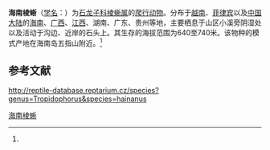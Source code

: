 {{Speciesbox
| name = 海南棱蜥
| status = 
| status_system = 
| image = 
| genus = Tropidophorus
| species = hainanus
| authority = (Smith, 1923)<ref name='id4510'>{{cite web| url =http://www.bioinfo.cn/db05/BjdwSpecies.php?action=view&id=4510| title =海南棱蜥| work =《中国动物物种编目数据库》| publisher =中国科学院微生物研究所| author =中国科学院动物研究所| accessdate =2009-04-11| deadurl =yes| archiveurl =https://web.archive.org/web/20160305040700/http://www.bioinfo.cn/db05/BjdwSpecies.php?action=view&id=4510| archivedate =2016-03-05}}</ref>
}}

'''海南棱蜥'''（[[学名|学名]]：{{lang|la|''Tropidophorus hainanus''}}）为[[石龙子科|石龙子科]][[棱蜥属|棱蜥属]]的[[爬行动物|爬行动物]]。分布于[[越南|越南]]、[[菲律宾|菲律宾]]以及[[中国大陆|中国大陆]]的[[海南|海南]]、[[广西|广西]]、[[江西|江西]]、湖南、广东、贵州等地，主要栖息于山区小溪旁阴湿处以及活动于沟边、近岸的石头上。其生存的海拔范围为640至740米。该物种的模式产地在海南岛五指山附近。<ref name='id4510'/>

== 参考文献 ==
{{reflist}}

http://reptile-database.reptarium.cz/species?genus=Tropidophorus&species=hainanus {{Wayback|url=http://reptile-database.reptarium.cz/species?genus=Tropidophorus&species=hainanus |date=20201105002112 }}

{{Wikispecies|Tropidophorus hainanus}}
{{Taxonbar|from=Q3540703}}

[[Category:棱蜥属|海南棱蜥]]


{{蜥蜴小作品}}